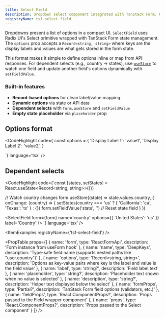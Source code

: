 ```yaml
---
title: Select Field
description: Dropdown select component integrated with TanStack Form. Options are defined as Record<string, string> where keys are labels.
registryName: tsf-select-field
---
```


Dropdowns present a list of options in a compact UI. `SelectField` uses Radix UI's Select primitive wrapped with TanStack Form state management. The `options` prop accepts a `Record<string, string>` where keys are the display labels and values are what gets stored in the form state.

This format makes it simple to define options inline or map from API responses. For dependent selects (e.g., country → states), use [`useStore`](https://tanstack.com/form/latest/docs/framework/react/reference/functions/usestore) to watch one field and update another field's options dynamically with `setFieldValue`.

### Built-in features

- **Record-based options** for clean label/value mapping
- **Dynamic options** via state or API data
- **Dependent selects** with `form.useStore` and `setFieldValue`
- **Empty state placeholder** via `placeholder` prop

## Options format

<CodeHighlight code={`const options = {
    'Display Label 1': 'value1',
    'Display Label 2': 'value2',
}

<SelectField
    form={form}
    name='choice'
    options={options}
    label='Select an option'
    placeholder='Choose...'
/>`} language='tsx' />

## Dependent selects

<CodeHighlight code={`const [states, setStates] = React.useState<Record<string, string>>({})

// Watch country changes
form.useStore((state) => state.values.country, {
    onChange: (country) => {
      setStates(country === 'us' ? { 'California': 'ca', 'Texas': 'tx' } : {})
      form.setFieldValue('state', '') // Reset state field
    }
})

<SelectField form={form} name='country' options={{ 'United States': 'us' }} label='Country' />
<SelectField form={form} name='state' options={states} label='State' placeholder='Select country first' />`} language='tsx' />

<ItemExamples registryName={'tsf-select-field'} /> 

<PropTable props={[
  {
    name: 'form',
    type: 'ReactFormApi<TFormData>',
    description: 'Form instance from useForm hook'
  },
  {
    name: 'name',
    type: 'DeepKeys<TFormData>',
    description: 'Type-safe field name (supports nested paths like "user.country")'
  },
  {
    name: 'options',
    type: 'Record<string, string>',
    description: 'Options as key-value pairs where key is the label and value is the field value'
  },
  {
    name: 'label',
    type: 'string?',
    description: 'Field label text'
  },
  {
    name: 'placeholder',
    type: 'string?',
    description: 'Placeholder text shown when no value is selected'
  },
  {
    name: 'description',
    type: 'string?',
    description: 'Helper text displayed below the select'
  },
  {
    name: 'formProps',
    type: 'Partial<FieldOptions>?',
    description: 'TanStack Form field options (validators, etc.)'
  },
  {
    name: 'fieldProps',
    type: 'React.ComponentProps<typeof Field>?',
    description: 'Props passed to the Field wrapper component'
  },
  {
    name: 'props',
    type: 'React.ComponentProps<typeof Select>?',
    description: 'Props passed to the Select component'
  }
]} />

